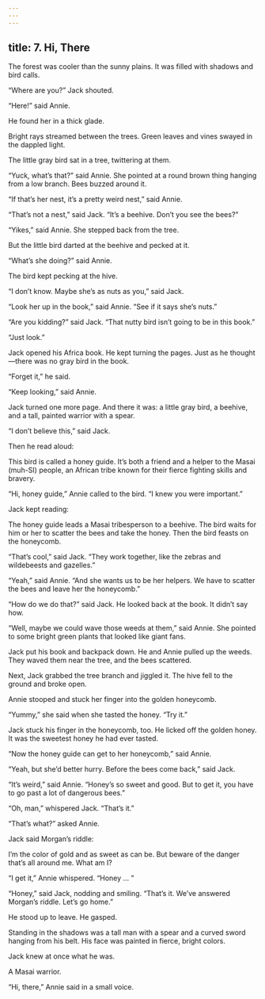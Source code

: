 ```yaml
---
---
---
```

title: 7. Hi, There
---



The forest was cooler than the sunny plains. It was filled with shadows and bird calls.

“Where are you?” Jack shouted.

“Here!” said Annie.

He found her in a thick glade.

Bright rays streamed between the trees. Green leaves and vines swayed in the dappled light.

The little gray bird sat in a tree, twittering at them.

“Yuck, what’s that?” said Annie. She pointed at a round brown thing hanging from a low branch. Bees buzzed around it.

“If that’s her nest, it’s a pretty weird nest,” said Annie.

“That’s not a nest,” said Jack. “It’s a beehive. Don’t you see the bees?”

“Yikes,” said Annie. She stepped back from the tree.

But the little bird darted at the beehive and pecked at it.

“What’s she doing?” said Annie.

The bird kept pecking at the hive.

“I don’t know. Maybe she’s as nuts as you,” said Jack.

“Look her up in the book,” said Annie. “See if it says she’s nuts.”

“Are you kidding?” said Jack. “That nutty bird isn’t going to be in this book.”

“Just look.”

Jack opened his Africa book. He kept turning the pages. Just as he thought—there was no gray bird in the book.

“Forget it,” he said.

“Keep looking,” said Annie.

Jack turned one more page. And there it was: a little gray bird, a beehive, and a tall, painted warrior with a spear.

“I don’t believe this,” said Jack.

Then he read aloud:

This bird is called a honey guide. It’s both a friend and a helper to the Masai (muh-SI) people, an African tribe known for their fierce fighting skills and bravery.



“Hi, honey guide,” Annie called to the bird. “I knew you were important.”

Jack kept reading:

The honey guide leads a Masai tribesperson to a beehive. The bird waits for him or her to scatter the bees and take the honey. Then the bird feasts on the honeycomb.



“That’s cool,” said Jack. “They work together, like the zebras and wildebeests and gazelles.”

“Yeah,” said Annie. “And she wants us to be her helpers. We have to scatter the bees and leave her the honeycomb.”

“How do we do that?” said Jack. He looked back at the book. It didn’t say how.

“Well, maybe we could wave those weeds at them,” said Annie. She pointed to some bright green plants that looked like giant fans.

Jack put his book and backpack down. He and Annie pulled up the weeds. They waved them near the tree, and the bees scattered.



Next, Jack grabbed the tree branch and jiggled it. The hive fell to the ground and broke open.

Annie stooped and stuck her finger into the golden honeycomb.

“Yummy,” she said when she tasted the honey. “Try it.”

Jack stuck his finger in the honeycomb, too. He licked off the golden honey. It was the sweetest honey he had ever tasted.

“Now the honey guide can get to her honeycomb,” said Annie.

“Yeah, but she’d better hurry. Before the bees come back,” said Jack.

“It’s weird,” said Annie. “Honey’s so sweet and good. But to get it, you have to go past a lot of dangerous bees.”

“Oh, man,” whispered Jack. “That’s it.”

“That’s what?” asked Annie.

Jack said Morgan’s riddle:

I’m the color of gold and as sweet as can be. But beware of the danger that’s all around me. What am I?



“I get it,” Annie whispered. “Honey … ”

“Honey,” said Jack, nodding and smiling. “That’s it. We’ve answered Morgan’s riddle. Let’s go home.”

He stood up to leave. He gasped.

Standing in the shadows was a tall man with a spear and a curved sword hanging from his belt. His face was painted in fierce, bright colors.

Jack knew at once what he was.

A Masai warrior.

“Hi, there,” Annie said in a small voice.